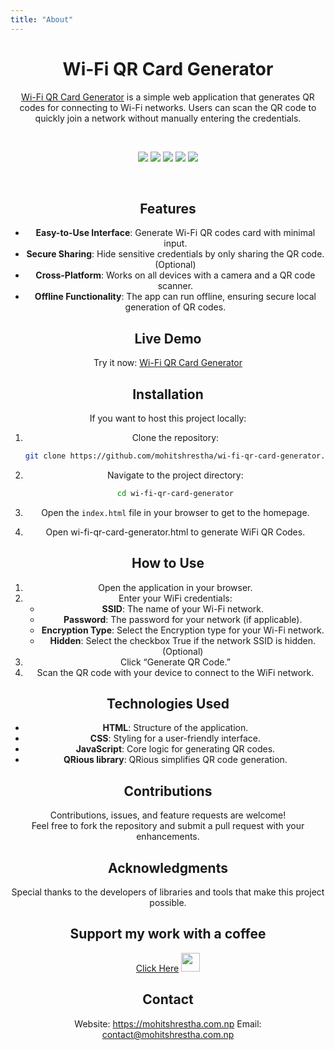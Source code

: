 ```yaml
---
title: "About"
---
```


<h1 align="center"><i class='fa fa-wifi'></i> Wi-Fi QR Card Generator </h1>
<div align="center">
  
<p align="center"><a href="https://github.com/mohitshrestha/wi-fi-qr-card-generator" align="center"><i class='fa fa-wifi'></i> Wi-Fi QR Card Generator</a> is a simple web application that generates QR codes for connecting to Wi-Fi networks. Users can scan the QR code to quickly join a network without manually entering the credentials.</p> 

<br>
<p align="center">
        <img src="https://img.shields.io/github/created-at/mohitshrestha/wi-fi-qr-card-generator"/>
        <img src="https://img.shields.io/github/commit-activity/m/mohitshrestha/wi-fi-qr-card-generator"/>
        <img src="https://img.shields.io/github/forks/mohitshrestha/wi-fi-qr-card-generator"/>
        <img src="https://img.shields.io/github/stars/mohitshrestha/wi-fi-qr-card-generator"/>
        <img src="https://img.shields.io/github/watchers/mohitshrestha/wi-fi-qr-card-generator"/>
</p>
<br>

## Features

- **Easy-to-Use Interface**: Generate Wi-Fi QR codes card with minimal input.
- **Secure Sharing**: Hide sensitive credentials by only sharing the QR code. (Optional)
- **Cross-Platform**: Works on all devices with a camera and a QR code scanner.
- **Offline Functionality**: The app can run offline, ensuring secure local generation of QR codes.

## Live Demo

Try it now: [Wi-Fi QR Card Generator](https://mohitshrestha.github.io/wi-fi-qr-card-generator/)

## Installation

If you want to host this project locally:

1. Clone the repository:
   ```bash
   git clone https://github.com/mohitshrestha/wi-fi-qr-card-generator.git
   ```
2. Navigate to the project directory:
   ```bash
   cd wi-fi-qr-card-generator
   ```
3. Open the `index.html` file in your browser to get to the homepage.
4. Open wi-fi-qr-card-generator.html to generate WiFi QR Codes.

## How to Use

1. Open the application in your browser.
2. Enter your WiFi credentials:
   - **SSID**: The name of your Wi-Fi network.
   - **Password**: The password for your network (if applicable).
   - **Encryption Type**: Select the Encryption type for your Wi-Fi network.
   - **Hidden**: Select the checkbox True if the network SSID is hidden. (Optional)
3. Click "Generate QR Code."
4. Scan the QR code with your device to connect to the WiFi network.

## Technologies Used

- **HTML**: Structure of the application.
- **CSS**: Styling for a user-friendly interface.
- **JavaScript**: Core logic for generating QR codes.
- **QRious library**: QRious simplifies QR code generation.

## Contributions

Contributions, issues, and feature requests are welcome!  
Feel free to fork the repository and submit a pull request with your enhancements.


## Acknowledgments

Special thanks to the developers of libraries and tools that make this project possible.  

## Support my work with a coffee

[Click Here](https://ko-fi.com/mohitshrestha "https://ko-fi.com/mohitshrestha") [<img src="https://github.githubassets.com/images/modules/site/icons/funding_platforms/ko_fi.svg" width="30" height="30"/>](https://ko-fi.com/mohitshrestha "https://ko-fi.com/mohitshrestha")


## Contact
Website: [https://mohitshrestha.com.np](https://mohitshrestha.com.np)
Email: <contact@mohitshrestha.com.np>

```{=html}
<!-- FontAwesome and other JS libraries -->
<script src="https://cdnjs.cloudflare.com/ajax/libs/font-awesome/6.7.2/js/all.min.js"></script> <!-- Font Awesome JS -->
```